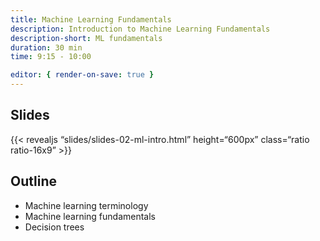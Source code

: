 ```yaml
---
title: Machine Learning Fundamentals 
description: Introduction to Machine Learning Fundamentals 
description-short: ML fundamentals 
duration: 30 min
time: 9:15 - 10:00

editor: { render-on-save: true }
---
```


## Slides

{{< revealjs "slides/slides-02-ml-intro.html" height="600px" class="ratio ratio-16x9" >}}

## Outline

- Machine learning terminology
- Machine learning fundamentals
- Decision trees
